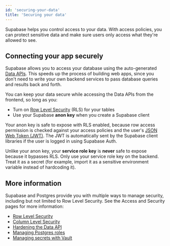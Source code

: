 ```yaml
---
id: 'securing-your-data'
title: 'Securing your data'
---
```


Supabase helps you control access to your data. With access policies, you can protect sensitive data and make sure users only access what they're allowed to see.

## Connecting your app securely

Supabase allows you to access your database using the auto-generated [Data APIs](/docs/guides/database/connecting-to-postgres#data-apis). This speeds up the process of building web apps, since you don't need to write your own backend services to pass database queries and results back and forth.

You can keep your data secure while accessing the Data APIs from the frontend, so long as you:

- Turn on [Row Level Security](/docs/guides/database/postgres/row-level-security) (RLS) for your tables
- Use your Supabase **anon key** when you create a Supabase client

Your anon key is safe to expose with RLS enabled, because row access permission is checked against your access policies and the user's [JSON Web Token (JWT)](/docs/learn/auth-deep-dive/auth-deep-dive-jwts). The JWT is automatically sent by the Supabase client libraries if the user is logged in using Supabase Auth.

<Admonition type="danger" label="Never expose your service role key on the frontend">

Unlike your anon key, your **service role key** is **never** safe to expose because it bypasses RLS. Only use your service role key on the backend. Treat it as a secret (for example, import it as a sensitive environment variable instead of hardcoding it).

</Admonition>

## More information

Supabase and Postgres provide you with multiple ways to manage security, including but not limited to Row Level Security. See the Access and Security pages for more information:

- [Row Level Security](/docs/guides/database/postgres/row-level-security)
- [Column Level Security](/docs/guides/database/postgres/column-level-security)
- [Hardening the Data API](/docs/guides/database/hardening-data-api)
- [Managing Postgres roles](/docs/guides/database/postgres/roles)
- [Managing secrets with Vault](/docs/guides/database/vault)
